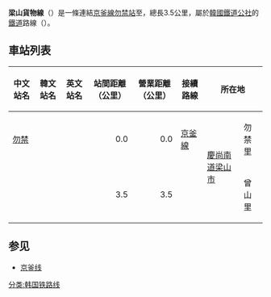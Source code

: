 {{鐵道路線情報
|諺文 = 양산화물선
|漢字 = 梁山貨物線
|馬-賴式 = Ryangsan Hwamul sŏn
|文觀部式 = Yangsan Hwamul seon
|路線名稱 = 梁山貨物線
|路線顏色 = {{韓國鐵道路線色|KR}}
|文字色 = white
|圖片 = Yangsanhwamul station2.JPG
|圖片說明 = 梁山貨物站
|種類 = 貨物線
|國家 = {{KOR}}
|狀態 = 營業中
|起點 = [[勿禁站|勿禁站]]
|終點 = {{link-ko|梁山貨物站|양산화물역}}
|站數 = 2個
|載客量 = 
|通車 = 
|擁有者 = [[韓國鐵道設施公團|韓國鐵道設施公團]]
|營運者 = [[韓國鐵道公社|韓國鐵道公社]]
|營業距離 = 3.5公里
|軌距 = 1,435毫米（[[標準軌|標準軌]]）
|軌道數量 = [[複線鐵路|2]]
|電氣化方式 = 
|保安裝置 = 
|營業最高速度 = 
|設計最高速度 = 
}}
'''梁山貨物線'''（{{kor|諺=양산화물선|漢=梁山貨物線|羅=Yangsan hwamul seon|f=y}}）是一條連結[[京釜線|京釜線]][[勿禁站|勿禁站]]至{{link-ko|梁山貨物站|양산화물역}}，總長3.5公里，屬於[[韓國鐵道公社|韓國鐵道公社]]的[[鐵道|鐵道]]路線（{{link-ko|貨物線|화물선 (철도)}}）。

== 車站列表 ==

{| class="wikitable" style="text-align:center;background:transparent"
|- style="border-bottom:solid 3px #8c8c8c;"
!中文站名
!韓文站名
!英文站名
!站間距離（公里）
!營業距離（公里）
!接續路線
!colspan="2"|所在地
!備註
|-
|[[勿禁站|勿禁]]
|{{lang|ko|물금}}
|{{lang|en|Mulgeum}}
|align="right"|0.0
|align="right"|0.0
|[[京釜線|京釜線]]
|rowspan=2|[[慶尚南道|慶尚南道]][[梁山市|梁山市]]{{link-ko|勿禁邑|물금읍}}
|勿禁里
|
|-
|{{link-ko|梁山貨物站|양산화물역|梁山貨物}}
|{{lang|ko|양산화물}}
|{{lang|en|Yangsanhwamul}}
|align="right"|3.5
|align="right"|3.5
|
|曾山里
|貨物專用
|}

== 参见 ==
*[[京釜线|京釜线]]
{{梁山货物线}}
{{韩国铁道公社路线}}

[[分类:韩国铁路线|分类:韩国铁路线]]